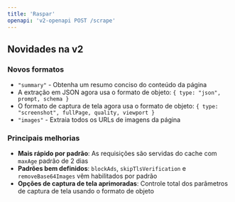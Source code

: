 ```yaml
---
title: 'Raspar'
openapi: 'v2-openapi POST /scrape'
---
```


## Novidades na v2

### Novos formatos

- `"summary"` - Obtenha um resumo conciso do conteúdo da página
- A extração em JSON agora usa o formato de objeto: `{ type: "json", prompt, schema }`
- O formato de captura de tela agora usa o formato de objeto: `{ type: "screenshot", fullPage, quality, viewport }`
- `"images"` - Extraia todos os URLs de imagens da página

### Principais melhorias

- **Mais rápido por padrão**: As requisições são servidas do cache com `maxAge` padrão de 2 dias
- **Padrões bem definidos**: `blockAds`, `skipTlsVerification` e `removeBase64Images` vêm habilitados por padrão
- **Opções de captura de tela aprimoradas**: Controle total dos parâmetros de captura de tela usando o formato de objeto
